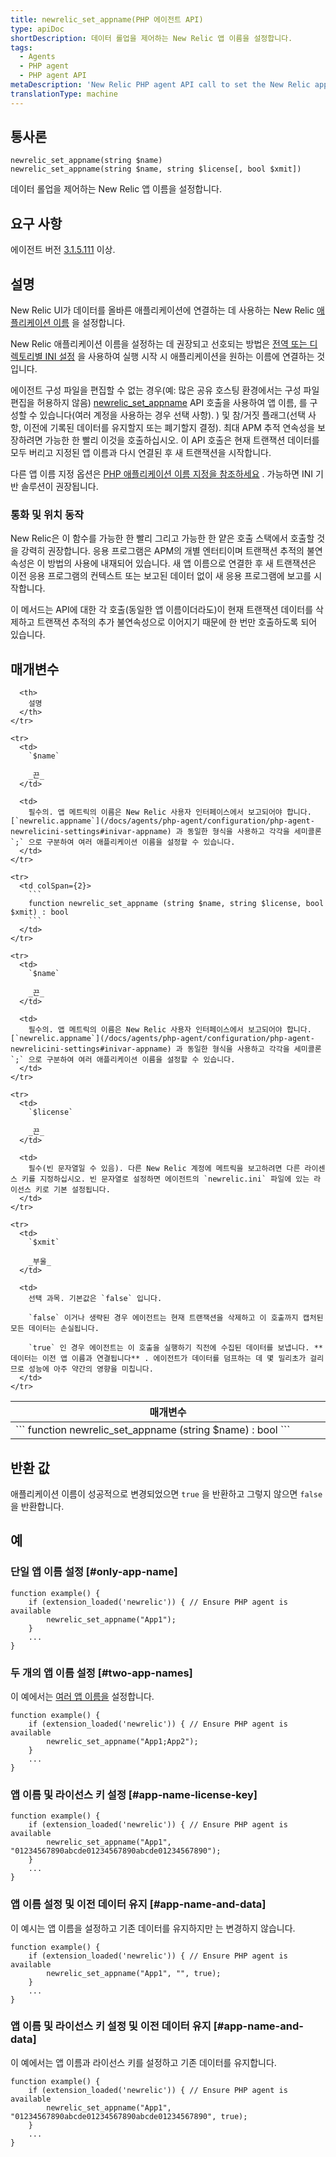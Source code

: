 ```yaml
---
title: newrelic_set_appname(PHP 에이전트 API)
type: apiDoc
shortDescription: 데이터 롤업을 제어하는 New Relic 앱 이름을 설정합니다.
tags:
  - Agents
  - PHP agent
  - PHP agent API
metaDescription: 'New Relic PHP agent API call to set the New Relic app name, if you can''t edit your config file.'
translationType: machine
---
```


## 통사론

```
newrelic_set_appname(string $name)
newrelic_set_appname(string $name, string $license[, bool $xmit])
```

데이터 롤업을 제어하는 New Relic 앱 이름을 설정합니다.

## 요구 사항

에이전트 버전 [3.1.5.111](/docs/release-notes/agent-release-notes/php-release-notes/php-agent-315111) 이상.

## 설명

New Relic UI가 데이터를 올바른 애플리케이션에 연결하는 데 사용하는 New Relic [애플리케이션 이름](/docs/agents/manage-apm-agents/app-naming/name-your-application) 을 설정합니다.

New Relic 애플리케이션 이름을 설정하는 데 권장되고 선호되는 방법은 [전역 또는 디렉토리별 INI 설정](/docs/agents/php-agent/configuration/php-agent-configuration#inivar-appname) 을 사용하여 실행 시작 시 애플리케이션을 원하는 이름에 연결하는 것입니다.

에이전트 구성 파일을 편집할 수 없는 경우(예: 많은 공유 호스팅 환경에서는 구성 파일 편집을 허용하지 않음) [newrelic_set_appname](/docs/agents/php-agent/php-agent-api/newrelic_set_appname) API 호출을 사용하여 앱 이름, <LicenseKey/> 를 구성할 수 있습니다(여러 계정을 사용하는 경우 선택 사항). ) 및 참/거짓 플래그(선택 사항, 이전에 기록된 데이터를 유지할지 또는 폐기할지 결정). 최대 APM 추적 연속성을 보장하려면 가능한 한 빨리 이것을 호출하십시오. 이 API 호출은 현재 트랜잭션 데이터를 모두 버리고 지정된 앱 이름과 다시 연결된 후 새 트랜잭션을 시작합니다.

다른 앱 이름 지정 옵션은 [PHP 애플리케이션 이름 지정을 참조하세요](/docs/agents/php-agent/configuration/name-your-php-application) . 가능하면 INI 기반 솔루션이 권장됩니다.

### 통화 및 위치 동작

New Relic은 이 함수를 가능한 한 빨리 그리고 가능한 한 얕은 호출 스택에서 호출할 것을 강력히 권장합니다. 응용 프로그램은 APM의 개별 엔터티이며 트랜잭션 추적의 불연속성은 이 방법의 사용에 내재되어 있습니다. 새 앱 이름으로 연결한 후 새 트랜잭션은 이전 응용 프로그램의 컨텍스트 또는 보고된 데이터 없이 새 응용 프로그램에 보고를 시작합니다.

이 메서드는 API에 대한 각 호출(동일한 앱 이름이더라도)이 현재 트랜잭션 데이터를 삭제하고 트랜잭션 추적의 추가 불연속성으로 이어지기 때문에 한 번만 호출하도록 되어 있습니다.

## 매개변수

<table>
  <thead>
    <tr>
      <th width="25%">
        매개변수
      </th>

      <th>
        설명
      </th>
    </tr>
  </thead>

  <tbody>
    <tr>
      <td colSpan={2}>
        ```
        function newrelic_set_appname (string $name) : bool
        ```
      </td>
    </tr>

    <tr>
      <td>
        `$name`

        _끈_
      </td>

      <td>
        필수의. 앱 메트릭의 이름은 New Relic 사용자 인터페이스에서 보고되어야 합니다. [`newrelic.appname`](/docs/agents/php-agent/configuration/php-agent-newrelicini-settings#inivar-appname) 과 동일한 형식을 사용하고 각각을 세미콜론 `;` 으로 구분하여 여러 애플리케이션 이름을 설정할 수 있습니다.
      </td>
    </tr>

    <tr>
      <td colSpan={2}>
        ```
        function newrelic_set_appname (string $name, string $license, bool $xmit) : bool
        ```
      </td>
    </tr>

    <tr>
      <td>
        `$name`

        _끈_
      </td>

      <td>
        필수의. 앱 메트릭의 이름은 New Relic 사용자 인터페이스에서 보고되어야 합니다. [`newrelic.appname`](/docs/agents/php-agent/configuration/php-agent-newrelicini-settings#inivar-appname) 과 동일한 형식을 사용하고 각각을 세미콜론 `;` 으로 구분하여 여러 애플리케이션 이름을 설정할 수 있습니다.
      </td>
    </tr>

    <tr>
      <td>
        `$license`

        _끈_
      </td>

      <td>
        필수(빈 문자열일 수 있음). 다른 New Relic 계정에 메트릭을 보고하려면 다른 라이센스 키를 지정하십시오. 빈 문자열로 설정하면 에이전트의 `newrelic.ini` 파일에 있는 라이선스 키로 기본 설정됩니다.
      </td>
    </tr>

    <tr>
      <td>
        `$xmit`

        _부울_
      </td>

      <td>
        선택 과목. 기본값은 `false` 입니다.

        `false` 이거나 생략된 경우 에이전트는 현재 트랜잭션을 삭제하고 이 호출까지 캡처된 모든 데이터는 손실됩니다.

        `true` 인 경우 에이전트는 이 호출을 실행하기 직전에 수집된 데이터를 보냅니다. **데이터는 이전 앱 이름과 연결됩니다** . 에이전트가 데이터를 덤프하는 데 몇 밀리초가 걸리므로 성능에 아주 약간의 영향을 미칩니다.
      </td>
    </tr>
  </tbody>
</table>

## 반환 값

애플리케이션 이름이 성공적으로 변경되었으면 `true` 을 반환하고 그렇지 않으면 `false` 을 반환합니다.

## 예

### 단일 앱 이름 설정 [#only-app-name]

```
function example() {
    if (extension_loaded('newrelic')) { // Ensure PHP agent is available
        newrelic_set_appname("App1");
    }
    ...
}
```

### 두 개의 앱 이름 설정 [#two-app-names]

이 예에서는 [여러 앱 이름을](/docs/agents/manage-apm-agents/app-naming/use-multiple-names-app) 설정합니다.

```
function example() {
    if (extension_loaded('newrelic')) { // Ensure PHP agent is available
        newrelic_set_appname("App1;App2");
    }
    ...
}
```

### 앱 이름 및 라이선스 키 설정 [#app-name-license-key]

```
function example() {
    if (extension_loaded('newrelic')) { // Ensure PHP agent is available
        newrelic_set_appname("App1", "01234567890abcde01234567890abcde01234567890");
    }
    ...
}
```

### 앱 이름 설정 및 이전 데이터 유지 [#app-name-and-data]

이 예시는 앱 이름을 설정하고 기존 데이터를 유지하지만 <LicenseKey/> 는 변경하지 않습니다.

```
function example() {
    if (extension_loaded('newrelic')) { // Ensure PHP agent is available
        newrelic_set_appname("App1", "", true);
    }
    ...
}
```

### 앱 이름 및 라이선스 키 설정 및 이전 데이터 유지 [#app-name-and-data]

이 예에서는 앱 이름과 라이선스 키를 설정하고 기존 데이터를 유지합니다.

```
function example() {
    if (extension_loaded('newrelic')) { // Ensure PHP agent is available
        newrelic_set_appname("App1", "01234567890abcde01234567890abcde01234567890", true);
    }
    ...
}
```